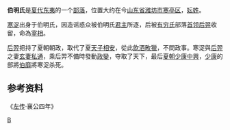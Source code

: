 '''伯明氏'''是[[夏代|夏代]][[东夷|东夷]]的一个[[部落|部落]]，位置大约在今[[山东省|山东省]][[潍坊市|潍坊市]][[寒亭区|寒亭区]]，[[妘姓|妘姓]]。

[[寒浞|寒浞]]出身于伯明氏，因造谣惑众被伯明氏[[君主|君主]]所逐，后被[[有穷氏|有穷氏]]部落[[首领|首领]][[后羿|后羿]]收留，命為[[宰相|宰相]]。

[[后羿|后羿]]把持了夏朝朝政，取代了夏[[天子|天子]][[相安|相安]]，從此[[飲酒|飲酒]][[狩獵|畋獵]]，不問政事。寒浞與[[后羿|后羿]]之妻[[玄妻|玄妻]][[私通|私通]]，乘后羿不備時發動[[政變|政變]]，夺取了天下，最后[[夏朝|夏朝]][[少康中興|少康中興]]，[[少康|少康]]的部將[[伯靡|伯靡]]將寒浞杀死。

==参考资料==
《[[左传|左传]]·襄公四年》

[[category:夏朝人|B]]